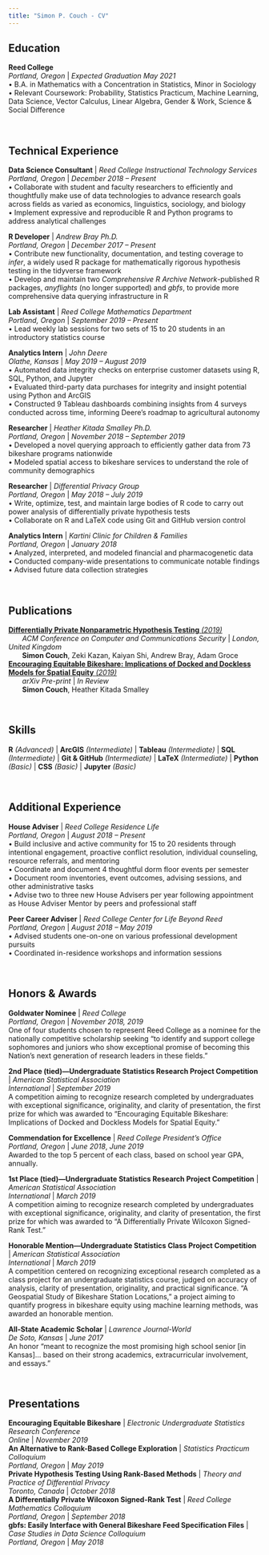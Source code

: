 ```yaml
---
title: "Simon P. Couch - CV"
---
```


<link rel="stylesheet" href="styles.css" type="text/css">

## Education
**Reed College**  
*Portland, Oregon* | *Expected Graduation May 2021*  
•  B.A. in Mathematics with a Concentration in Statistics, Minor in Sociology  
•  Relevant Coursework: Probability, Statistics Practicum, Machine Learning, Data Science, Vector Calculus, Linear Algebra, Gender & Work, Science & Social Difference

<br>

## Technical Experience 

**Data Science Consultant** | *Reed College Instructional Technology Services*  
*Portland, Oregon* | *December 2018 -- Present*  
•	Collaborate with student and faculty researchers to efficiently and thoughtfully make use of data technologies to advance research goals across fields as varied as economics, linguistics, sociology, and biology  
•	Implement expressive and reproducible R and Python programs to address analytical challenges  

**R Developer** | *Andrew Bray Ph.D.*  
*Portland, Oregon* | *December 2017 -- Present*   
•	Contribute new functionality, documentation, and testing coverage to *infer*, a widely used R package for mathematically rigorous hypothesis testing in the tidyverse framework  
•	Develop and maintain two *Comprehensive R Archive Network*-published R packages, *anyflights* (no longer supported) and *gbfs*, to provide more comprehensive data querying infrastructure in R  

**Lab Assistant** | *Reed College Mathematics Department*  
*Portland, Oregon* | *September 2019 -- Present*   
•	Lead weekly lab sessions for two sets of 15 to 20 students in an introductory statistics course  

**Analytics Intern** | *John Deere*  
*Olathe, Kansas* | *May 2019 -- August 2019*  
•	Automated data integrity checks on enterprise customer datasets using R, SQL, Python, and Jupyter   
•	Evaluated third-party data purchases for integrity and insight potential using Python and ArcGIS  
•	Constructed 9 Tableau dashboards combining insights from 4 surveys conducted across time, informing Deere’s roadmap to agricultural autonomy     

**Researcher** | *Heather Kitada Smalley Ph.D.*  
*Portland, Oregon* | *November 2018 -- September 2019*   
•	Developed a novel querying approach to efficiently gather data from 73 bikeshare programs nationwide  
•	Modeled spatial access to bikeshare services to understand the role of community demographics  

**Researcher** | *Differential Privacy Group*  
*Portland, Oregon* | *May 2018 -- July 2019*   
•	Write, optimize, test, and maintain large bodies of R code to carry out power analysis of differentially private hypothesis tests  
•	Collaborate on R and LaTeX code using Git and GitHub version control  

**Analytics Intern** | *Kartini Clinic for Children & Families*  
*Portland, Oregon* | *January 2018*  
•	Analyzed, interpreted, and modeled financial and pharmacogenetic data  
•	Conducted company-wide presentations to communicate notable findings  
•	Advised future data collection strategies   

<br>

## Publications 
[**Differentially Private Nonparametric Hypothesis Testing** *(2019)*](https://dl.acm.org/citation.cfm?id=3319535.3339821)  
&nbsp;&nbsp;&nbsp;&nbsp;&nbsp;&nbsp;   *ACM Conference on Computer and Communications Security* | *London, United Kingdom*     
&nbsp;&nbsp;&nbsp;&nbsp;&nbsp;&nbsp;  **Simon Couch**, Zeki Kazan, Kaiyan Shi, Andrew Bray, Adam Groce   
[**Encouraging Equitable Bikeshare: Implications of Docked and Dockless Models for Spatial Equity** *(2019)*](https://arxiv.org/abs/1906.00129)     
&nbsp;&nbsp;&nbsp;&nbsp;&nbsp;&nbsp; *arXiv Pre-print* | *In Review*   
&nbsp;&nbsp;&nbsp;&nbsp;&nbsp;&nbsp;  **Simon Couch**, Heather Kitada Smalley   


<br>

## Skills 
**R** *(Advanced)*  | **ArcGIS** *(Intermediate)* | **Tableau** *(Intermediate)* | **SQL** *(Intermediate)* | **Git & GitHub** *(Intermediate)* | **LaTeX** *(Intermediate)*  | **Python** *(Basic)* | **CSS** *(Basic)* | **Jupyter** *(Basic)*  

<br>

## Additional Experience  
**House Adviser** | *Reed College Residence Life *  
*Portland, Oregon* | *August 2018 -- Present*  
•	Build inclusive and active community for 15 to 20 residents through intentional engagement, proactive conflict resolution, individual counseling, resource referrals, and mentoring  
•	Coordinate and document 4 thoughtful dorm floor events per semester  
•	Document room inventories, event outcomes, advising sessions, and other administrative tasks  
•	Advise two to three new House Advisers per year following appointment as House Adviser Mentor by peers and professional staff  

**Peer Career Adviser** | *Reed College Center for Life Beyond Reed*  
*Portland, Oregon* | *August 2018 -- May 2019*  
•	Advised students one-on-one on various professional development pursuits  
•	Coordinated in-residence workshops and information sessions   

<br>

## Honors & Awards    
**Goldwater Nominee** | *Reed College*  
*Portland, Oregon* | *November 2018, 2019*  
One of four students chosen to represent Reed College as a nominee for the nationally competitive scholarship seeking "to identify and support college sophomores and juniors who show exceptional promise of becoming this Nation’s next generation of research leaders in these fields."  

**2nd Place (tied)---Undergraduate Statistics Research Project Competition** | *American Statistical Association*  
*International* | *September 2019*  
A competition aiming to recognize research completed by undergraduates with exceptional significance, originality, and clarity of presentation, the first prize for which was awarded to “Encouraging Equitable Bikeshare: Implications of Docked and Dockless Models for Spatial Equity.”   

**Commendation for Excellence** | *Reed College President’s Office*    
*Portland, Oregon* | *June 2018*, *June 2019*    
Awarded to the top 5 percent of each class, based on school year GPA, annually.   

**1st Place (tied)---Undergraduate Statistics Research Project Competition** | *American Statistical Association*  
*International* | *March 2019*  
A competition aiming to recognize research completed by undergraduates with exceptional significance, originality, and clarity of presentation, the first prize for which was awarded to “A Differentially Private Wilcoxon Signed-Rank Test.”    

**Honorable Mention---Undergraduate Statistics Class Project Competition** | *American Statistical Association*  
*International* | *March 2019*  
A competition centered on recognizing exceptional research completed as a class project for an undergraduate statistics course, judged on accuracy of analysis, clarity of presentation, originality, and practical significance. “A Geospatial Study of Bikeshare Station Locations,” a project aiming to quantify progress in bikeshare equity using machine learning methods, was awarded an honorable mention.   

**All-State Academic Scholar** | *Lawrence Journal-World*  
*De Soto, Kansas* | *June 2017*  
An honor “meant to recognize the most promising high school senior [in Kansas]... based on their strong academics, extracurricular involvement, and essays."    

<br>

## Presentations 
**Encouraging Equitable Bikeshare** | *Electronic Undergraduate Statistics Research Conference*  
*Online* | *November 2019*    
**An Alternative to Rank-Based College Exploration** | *Statistics Practicum Colloquium*  
*Portland, Oregon* | *May 2019*    
**Private Hypothesis Testing Using Rank-Based Methods** | *Theory and Practice of Differential Privacy*  
*Toronto, Canada* | *October 2018*    
**A Differentially Private Wilcoxon Signed-Rank Test** | *Reed College Mathematics Colloquium*  
*Portland, Oregon* | *September 2018*  
**gbfs: Easily Interface with General Bikeshare Feed Specification Files** | *Case Studies in Data Science Colloquium*  
*Portland, Oregon* | *May 2018*  

<br>
